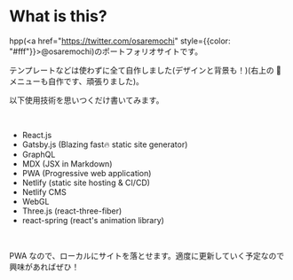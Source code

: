 
# What is this?

hpp(<a href="https://twitter.com/osaremochi" style={{color: "#fff"}}>@osaremochi</a>)のポートフォリオサイトです。

テンプレートなどは使わずに全て自作しました(デザインと背景も！)(右上の 🍔 メニューも自作です、頑張りました)。

以下使用技術を思いつくだけ書いてみます。

<br />

-   React.js
-   Gatsby.js (Blazing fast🔥 static site generator)
-   GraphQL
-   MDX (JSX in Markdown)
-   PWA (Progressive web application)
-   Netlify (static site hosting & CI/CD)
-   Netlify CMS
-   WebGL
-   Three.js (react-three-fiber)
-   react-spring (react's animation library)

<br />

PWA なので、ローカルにサイトを落とせます。適度に更新していく予定なので興味があればぜひ！
